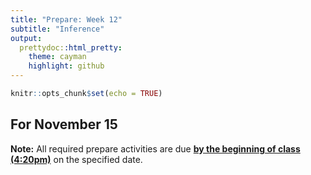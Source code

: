 ```yaml
---
title: "Prepare: Week 12"
subtitle: "Inference"
output: 
  prettydoc::html_pretty:
    theme: cayman
    highlight: github
---
```


```r
knitr::opts_chunk$set(echo = TRUE)
```


## For November 15

**Note:** All required prepare activities are due **<u>by the beginning of class (4:20pm)</u>** on the specified date.






